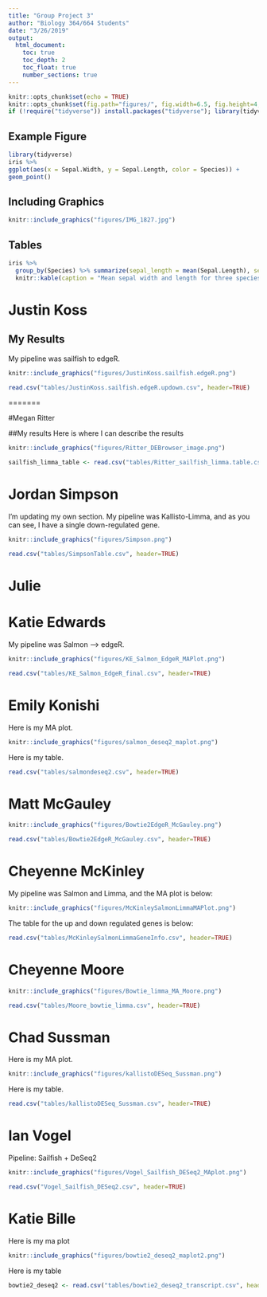 ```yaml
---
title: "Group Project 3"
author: "Biology 364/664 Students"
date: "3/26/2019"
output:
  html_document:
    toc: true
    toc_depth: 2
    toc_float: true
    number_sections: true
---
```


```r
knitr::opts_chunk$set(echo = TRUE)
knitr::opts_chunk$set(fig.path="figures/", fig.width=6.5, fig.height=4, fig.align="center")
if (!require("tidyverse")) install.packages("tidyverse"); library(tidyverse)
```

## Example Figure

```r
library(tidyverse)
iris %>%
ggplot(aes(x = Sepal.Width, y = Sepal.Length, color = Species)) +
geom_point() 
```

## Including Graphics

```r
knitr::include_graphics("figures/IMG_1827.jpg") 
```

## Tables

```r
iris %>%
  group_by(Species) %>% summarize(sepal_length = mean(Sepal.Length), sepal_width = mean(Sepal.Width)) %>% 
  knitr::kable(caption = "Mean sepal width and length for three species of _Iris_.") 
```



# Justin Koss

## My Results
My pipeline was sailfish to edgeR.

```r
knitr::include_graphics("figures/JustinKoss.sailfish.edgeR.png") 
```

```r
read.csv("tables/JustinKoss.sailfish.edgeR.updown.csv", header=TRUE) 
```

=======

#Megan Ritter

##My results
Here is where I can describe the results


```r
knitr::include_graphics("figures/Ritter_DEBrowser_image.png") 
```

```r
sailfish_limma_table <- read.csv("tables/Ritter_sailfish_limma.table.csv", header=TRUE) 
```

# Jordan Simpson

I'm updating my own section. My pipeline was Kallisto-Limma, and as you can see, I have a single down-regulated gene.

```r
knitr::include_graphics("figures/Simpson.png") 
```

```r
read.csv("tables/SimpsonTable.csv", header=TRUE) 
```


# Julie


# Katie Edwards
My pipeline was Salmon --> edgeR. 

```r
knitr::include_graphics("figures/KE_Salmon_EdgeR_MAPlot.png") 
```

```r
read.csv("tables/KE_Salmon_EdgeR_final.csv", header=TRUE) 
```


# Emily Konishi

Here is my MA plot.

```r
knitr::include_graphics("figures/salmon_deseq2_maplot.png") 
```

Here is my table.

```r
read.csv("tables/salmondeseq2.csv", header=TRUE) 
```
# Matt McGauley

```r
knitr::include_graphics("figures/Bowtie2EdgeR_McGauley.png") 
```

```r
read.csv("tables/Bowtie2EdgeR_McGauley.csv", header=TRUE) 
```


# Cheyenne McKinley
My pipeline was Salmon and Limma, and the MA plot is below:
```r
knitr::include_graphics("figures/McKinleySalmonLimmaMAPlot.png")
```

The table for the up and down regulated genes is below:
```r
read.csv("tables/McKinleySalmonLimmaGeneInfo.csv", header=TRUE) 
```

# Cheyenne Moore
```r
knitr::include_graphics("figures/Bowtie_limma_MA_Moore.png") 
```
```r
read.csv("tables/Moore_bowtie_limma.csv", header=TRUE)
```


# Chad Sussman
Here is my MA plot.

```r
knitr::include_graphics("figures/kallistoDESeq_Sussman.png") 
```

Here is my table.

```r
read.csv("tables/kallistoDESeq_Sussman.csv", header=TRUE) 
```

# Ian Vogel
Pipeline: Sailfish + DeSeq2
```r
knitr::include_graphics("figures/Vogel_Sailfish_DESeq2_MAplot.png") 
```

```r
read.csv("Vogel_Sailfish_DESeq2.csv", header=TRUE)
```

# Katie Bille
Here is my ma plot
```r
knitr::include_graphics("figures/bowtie2_deseq2_maplot2.png") 
```

Here is my table
```r
bowtie2_deseq2 <- read.csv("tables/bowtie2_deseq2_transcript.csv", header=TRUE)
```
